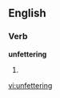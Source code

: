 ==English==

===Verb===
'''unfettering'''

# {{present participle of|[[unfetter]]}}

[[vi:unfettering]]